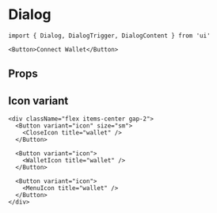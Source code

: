 # Dialog

```tsx
import { Dialog, DialogTrigger, DialogContent } from 'ui'
```

```tsx live=true
<Button>Connect Wallet</Button>
```

## Props

<PropsTable sourceLink={sourceLink} types={types} />


## Icon variant

```tsx live=true
<div className="flex items-center gap-2">  
  <Button variant="icon" size="sm">
    <CloseIcon title="wallet" />
  </Button>

  <Button variant="icon">
    <WalletIcon title="wallet" />
  </Button>
  
  <Button variant="icon">
    <MenuIcon title="wallet" />
  </Button>
</div>
```